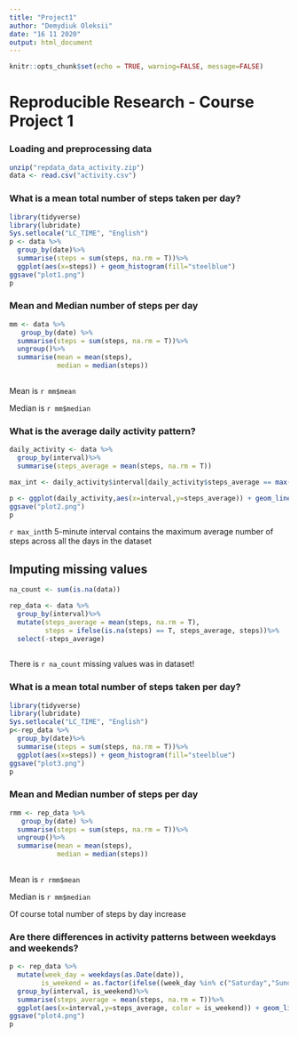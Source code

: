 ```yaml
---
title: "Project1"
author: "Demydiuk Oleksii"
date: "16 11 2020"
output: html_document
---
```


```r
knitr::opts_chunk$set(echo = TRUE, warning=FALSE, message=FALSE)
```

# Reproducible Research - Course Project 1

### Loading and preprocessing data
```r
unzip("repdata_data_activity.zip")
data <- read.csv("activity.csv")
```

### What is a mean total number of steps taken per day?

```r
library(tidyverse)
library(lubridate)
Sys.setlocale("LC_TIME", "English")
p <- data %>%
  group_by(date)%>%
  summarise(steps = sum(steps, na.rm = T))%>%
  ggplot(aes(x=steps)) + geom_histogram(fill="steelblue")
ggsave("plot1.png")
p

```

### Mean and Median number of steps per day

```r
mm <- data %>%
   group_by(date) %>%
  summarise(steps = sum(steps, na.rm = T))%>%
  ungroup()%>%
  summarise(mean = mean(steps),
            median = median(steps))
 
```
Mean is `r mm$mean`

Median is `r mm$median`

### What is the average daily activity pattern?

```r
daily_activity <- data %>%
  group_by(interval)%>%
  summarise(steps_average = mean(steps, na.rm = T))

max_int <- daily_activity$interval[daily_activity$steps_average == max(daily_activity$steps_average)]

p <- ggplot(daily_activity,aes(x=interval,y=steps_average)) + geom_line(color='steelblue')
ggsave("plot2.png")
p


```

`r max_int`th 5-minute interval contains the maximum average number of steps across all the days in the dataset


## Imputing missing values

```r
na_count <- sum(is.na(data))

rep_data <- data %>%
  group_by(interval)%>%
  mutate(steps_average = mean(steps, na.rm = T),
         steps = ifelse(is.na(steps) == T, steps_average, steps))%>%
  select(-steps_average)
  

```

There is `r na_count` missing values was in dataset!


### What is a mean total number of steps taken per day?
```r
library(tidyverse)
library(lubridate)
Sys.setlocale("LC_TIME", "English")
p<-rep_data %>%
  group_by(date)%>%
  summarise(steps = sum(steps, na.rm = T))%>%
  ggplot(aes(x=steps)) + geom_histogram(fill="steelblue")
ggsave("plot3.png")
p

```

### Mean and Median number of steps per day

```r
rmm <- rep_data %>%
   group_by(date) %>%
  summarise(steps = sum(steps, na.rm = T))%>%
  ungroup()%>%
  summarise(mean = mean(steps),
            median = median(steps))
 
```

Mean is `r rmm$mean`

Median is `r mm$median`

Of course total number of steps by day increase

### Are there differences in activity patterns between weekdays and weekends?

```r
p <- rep_data %>%
  mutate(week_day = weekdays(as.Date(date)),
        is_weekend = as.factor(ifelse((week_day %in% c("Saturday","Sunday")) == T, "weekend", "weekday")))%>%
  group_by(interval, is_weekend)%>%
  summarise(steps_average = mean(steps, na.rm = T))%>%
  ggplot(aes(x=interval,y=steps_average, color = is_weekend)) + geom_line() + facet_wrap(~is_weekend, ncol = 1, nrow = 2)
ggsave("plot4.png")
p


```